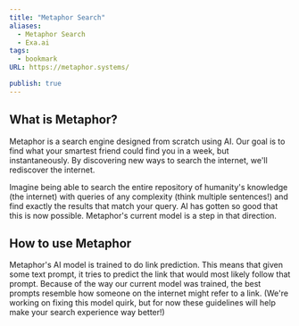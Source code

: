 ```yaml
---
title: "Metaphor Search"
aliases:
  - Metaphor Search
  - Exa.ai
tags:
  - bookmark
URL: https://metaphor.systems/

publish: true
---
```




## What is Metaphor?

Metaphor is a search engine designed from scratch using AI. Our goal is to find what your smartest friend could find you in a week, but instantaneously. By discovering new ways to search the internet, we'll rediscover the internet.

Imagine being able to search the entire repository of humanity's knowledge (the internet) with queries of any complexity (think multiple sentences!) and find exactly the results that match your query. AI has gotten so good that this is now possible. Metaphor's current model is a step in that direction.

## How to use Metaphor

Metaphor's AI model is trained to do link prediction. This means that given some text prompt, it tries to predict the link that would most likely follow that prompt. Because of the way our current model was trained, the best prompts resemble how someone on the internet might refer to a link. (We're working on fixing this model quirk, but for now these guidelines will help make your search experience way better!)